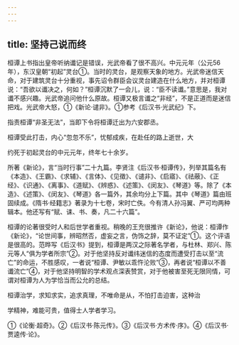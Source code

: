 ```yaml
---
---
---
```

title: 坚持己说而终
---



桓谭上书指出皇帝听纳谶记是错误，光武帝看了很不高兴。中元元年（公元56年），东汉皇朝“初起”灵台①。当时的灵台，是观察天象的地方。光武帝迷信天命，对于建筑灵台十分重视，事先诏令群臣会议灵台建造在什么地方，并对桓谭说：“吾欲以谶决之，何如？”桓谭沉默了一会儿，说：“臣不读谶。”意思是，我对谶不感兴趣。光武帝追问他什么原故。桓谭又极言谶之“非经”，不是正道而是迷信把戏。光武帝大怒，①《新论·谴非》。①参考《后汉书·光武纪》下。

指责桓谭“非圣无法”，当即下令将桓谭迁出为六安郡丞。

桓谭受此打击，内心“忽忽不乐”，忧郁成疾，在赴任的路上逝世，大

约死于初起灵台的中元元年，终年七十余岁。

所著《新论》，言“当时行事”二十九篇。李贤注《后汉书·桓谭传》，列举其篇名有《本造》、《王霸》、《求辅》、《言体》、《见徵》、《谴非》、《启寤》、《祛蔽》、《正经》、《识通》、《离事》、《道赋》、《辨惑》、《述策》、《闵友》、《琴道》等。除了《本造》、《述策》、《闵友》、《琴道》各一篇外，其余均分上下篇。其中《琴道》篇由班固续成。《隋书·经籍志》著录为十七卷，宋时亡佚。今有清人孙冯翼、严可均两种辑本。他还写有“赋、诔、书、奏，凡二十六篇”。

桓谭的论著很受时人和后世学者重视。稍晚的王充很推许《新论》，他说：桓谭作《新论》，“论世间事，辨昭然否，虚妄之言，伪饰之辞，莫不证定”①。这个评语是很高的。范晔写《后汉书》提到，桓谭是两汉之际著名学者，与杜林、郑兴、陈元等人“俱为学者所宗”②。对于他坚持反对谶纬迷信的态度而遭受打击以至“流亡”的命运，不胜感叹，一者说“桓谭、尹敏以乖忤沦败”③，再者说“桓谭以不善谶流亡”④，对于他坚持明智的学术观点深表赞赏，对于他被害至死无限同情，可谓对桓谭为人为学恰当而公允的总结。

桓谭治学，求知求实，追求真理，不唯命是从，不怕打击迫害，这种治

学精神，难能可贵，值得士人学者学习。

①《论衡·超奇》。②《后汉书·陈元传》。③《后汉书·方术传·序》。④《后汉书·贾逵传·论》。
